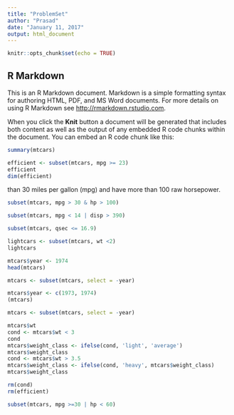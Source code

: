 ```yaml
---
title: "ProblemSet"
author: "Prasad"
date: "January 11, 2017"
output: html_document
---
```


```r
knitr::opts_chunk$set(echo = TRUE)
```

## R Markdown

This is an R Markdown document. Markdown is a simple formatting syntax for authoring HTML, PDF, and MS Word documents. For more details on using R Markdown see <http://rmarkdown.rstudio.com>.

When you click the **Knit** button a document will be generated that includes both content as well as the output of any embedded R code chunks within the document. You can embed an R code chunk like this:
```r
summary(mtcars)
```
```r
efficient <- subset(mtcars, mpg >= 23)
efficient
dim(efficient)
```
than 30 miles per gallon (mpg) and have more than 100 raw horsepower.
```r
subset(mtcars, mpg > 30 & hp > 100)
```
```r
subset(mtcars, mpg < 14 | disp > 390)
```

```r
subset(mtcars, qsec <= 16.9)
```

```r
lightcars <- subset(mtcars, wt <2)
lightcars
```

```r
mtcars$year <- 1974
head(mtcars)
```
```r
mtcars <- subset(mtcars, select = -year)
```
```r
mtcars$year <- c(1973, 1974)
(mtcars)
```
```r
mtcars <- subset(mtcars, select = -year) 
```
```r
mtcars$wt
cond <- mtcars$wt < 3
cond
mtcars$weight_class <- ifelse(cond, 'light', 'average')
mtcars$weight_class
cond <- mtcars$wt > 3.5
mtcars$weight_class <- ifelse(cond, 'heavy', mtcars$weight_class)
mtcars$weight_class
```
```r
rm(cond)
rm(efficient)
```
```r
subset(mtcars, mpg >=30 | hp < 60)
```















